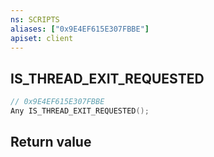 ```yaml
---
ns: SCRIPTS
aliases: ["0x9E4EF615E307FBBE"]
apiset: client
---
```

## IS_THREAD_EXIT_REQUESTED

```c
// 0x9E4EF615E307FBBE
Any IS_THREAD_EXIT_REQUESTED();
```



## Return value